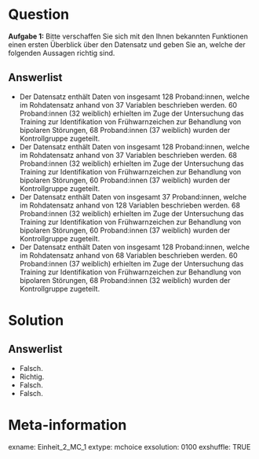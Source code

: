 Question
========
**Aufgabe 1:** Bitte verschaffen Sie sich mit den Ihnen bekannten Funktionen einen ersten Überblick über den Datensatz und geben Sie an, welche der folgenden Aussagen richtig sind.

Answerlist
----------
* Der Datensatz enthält Daten von insgesamt 128 Proband:innen, welche im Rohdatensatz anhand von 37 Variablen beschrieben werden. 60 Proband:innen (32 weiblich) erhielten im Zuge der Untersuchung das Training zur Identifikation von Frühwarnzeichen zur Behandlung von bipolaren Störungen, 68 Proband:innen (37 weiblich) wurden der Kontrollgruppe zugeteilt.
* Der Datensatz enthält Daten von insgesamt 128 Proband:innen, welche im Rohdatensatz anhand von 37 Variablen beschrieben werden. 68 Proband:innen (32 weiblich) erhielten im Zuge der Untersuchung das Training zur Identifikation von Frühwarnzeichen zur Behandlung von bipolaren Störungen, 60 Proband:innen (37 weiblich) wurden der Kontrollgruppe zugeteilt.
* Der Datensatz enthält Daten von insgesamt 37 Proband:innen, welche im Rohdatensatz anhand von 128 Variablen beschrieben werden. 68 Proband:innen (32 weiblich) erhielten im Zuge der Untersuchung das Training zur Identifikation von Frühwarnzeichen zur Behandlung von bipolaren Störungen, 60 Proband:innen (37 weiblich) wurden der Kontrollgruppe zugeteilt.
* Der Datensatz enthält Daten von insgesamt 128 Proband:innen, welche im Rohdatensatz anhand von 68 Variablen beschrieben werden. 60 Proband:innen (37 weiblich) erhielten im Zuge der Untersuchung das Training zur Identifikation von Frühwarnzeichen zur Behandlung von bipolaren Störungen, 68 Proband:innen (32 weiblich) wurden der Kontrollgruppe zugeteilt.


Solution
========

Answerlist
----------
* Falsch.
* Richtig. 
* Falsch. 
* Falsch. 


Meta-information
================
exname: Einheit_2_MC_1
extype: mchoice 
exsolution: 0100
exshuffle: TRUE